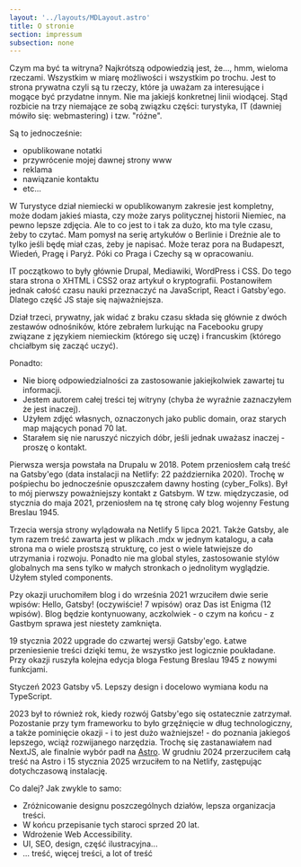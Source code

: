 ```yaml
---
layout: '../layouts/MDLayout.astro'
title: O stronie
section: impressum
subsection: none
---
```


Czym ma być ta witryna? Najkrótszą odpowiedzią jest, że..., hmm, wieloma rzeczami. Wszystkim w miarę możliwości i wszystkim po trochu. Jest to strona prywatna czyli są tu rzeczy, które ja uważam za interesujące i mogące być przydatne innym. Nie ma jakiejś konkretnej linii wiodącej. Stąd rozbicie na trzy niemające ze sobą związku części: turystyka, IT (dawniej mówiło się: webmastering) i tzw. "różne".

Są to jednocześnie:

 - opublikowane notatki
 - przywrócenie mojej dawnej strony www
 - reklama
 - nawiązanie kontaktu
 - etc...

W Turystyce dział niemiecki w opublikowanym zakresie jest kompletny, może dodam jakieś miasta, czy może zarys politycznej historii Niemiec, na pewno lepsze zdjęcia. Ale to co jest to i tak za dużo, kto ma tyle czasu, żeby to czytać. Mam pomysł na serię artykułów o Berlinie i Dreźnie ale to tylko jeśli będę miał czas, żeby je napisać. Może teraz pora na Budapeszt, Wiedeń, Pragę i Paryż. Póki co Praga i Czechy są w opracowaniu.

IT początkowo to były głównie Drupal, Mediawiki, WordPress i CSS. Do tego stara strona o XHTML i CSS2 oraz artykuł o kryptografii. Postanowiłem jednak całość czasu nauki przeznaczyć na JavaScript, React i Gatsby'ego. Dlatego część JS staje się najważniejsza.

Dział trzeci, prywatny, jak widać z braku czasu składa się głównie z dwóch zestawów odnośników, które zebrałem lurkując na Facebooku grupy związane z językiem niemieckim (którego się uczę) i francuskim (którego chciałbym się zacząć uczyć).

Ponadto:

 - Nie biorę odpowiedzialności za zastosowanie jakiejkolwiek zawartej tu informacji.
 - Jestem autorem całej treści tej witryny (chyba że wyraźnie zaznaczyłem że jest inaczej).
 - Użyłem zdjęć własnych, oznaczonych jako public domain, oraz starych map mających ponad 70 lat.
 - Starałem się nie naruszyć niczyich dóbr, jeśli jednak uważasz inaczej - proszę o kontakt.

Pierwsza wersja powstała na Drupalu w 2018. Potem przeniosłem całą treść na Gatsby'ego (data instalacji na Netlify: 22 października 2020). Trochę w pośpiechu bo jednocześnie opuszczałem dawny hosting (cyber_Folks). Był to mój pierwszy poważniejszy kontakt z Gatsbym. W tzw. międzyczasie, od stycznia do maja 2021, przeniosłem na tę stronę cały blog wojenny Festung Breslau 1945.

Trzecia wersja strony wylądowała na Netlify 5 lipca 2021. Także Gatsby, ale tym razem treść zawarta jest w plikach .mdx w jednym katalogu, a cała strona ma o wiele prostszą strukturę, co jest o wiele łatwiejsze do utrzymania i rozwoju. Ponadto nie ma global styles, zastosowanie stylów globalnych ma sens tylko w małych stronkach o jednolitym wyglądzie. Użyłem styled components.

Pzy okazji uruchomiłem blog i do września 2021 wrzuciłem dwie serie wpisów: Hello, Gatsby! (oczywiście! 7 wpisów) oraz Das ist Enigma (12 wpisów). Blog będzie kontynuowany, aczkolwiek - o czym na końcu - z Gastbym sprawa jest niestety zamknięta.

19 stycznia 2022 upgrade do czwartej wersji Gatsby'ego. Łatwe przeniesienie treści dzięki temu, że wszystko jest logicznie poukładane. Przy okazji ruszyła kolejna edycja bloga Festung Breslau 1945 z nowymi funkcjami.

Styczeń 2023 Gatsby v5. Lepszy design i docelowo wymiana kodu na TypeScript.

2023 był to również rok, kiedy rozwój Gatsby'ego się ostatecznie zatrzymał. Pozostanie przy tym frameworku to było grzęźnięcie w dług technologiczny, a także pominięcie okazji - i to jest dużo ważniejsze! - do poznania jakiegoś lepszego, wciąż rozwijanego narzędzia. Trochę się zastanawiałem nad NextJS, ale finalnie wybór padł na [Astro](https://astro.build/). W grudniu 2024 przerzuciłem całą treść na Astro i 15 stycznia 2025 wrzuciłem to na Netlify, zastępując dotychczasową instalację.

Co dalej? Jak zwykle to samo:

 - Zróżnicowanie designu poszczególnych działów, lepsza organizacja treści.
 - W końcu przepisanie tych staroci sprzed 20 lat.
 - Wdrożenie Web Accessibility.
 - UI, SEO, design, część ilustracyjna...
 - ... treść, więcej treści, a lot of treść